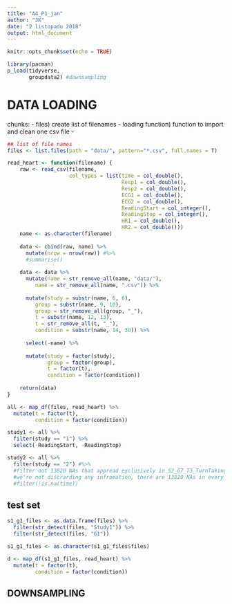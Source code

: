 ```yaml
---
title: "A4_P1_jan"
author: "JK"
date: "2 listopadu 2018"
output: html_document
---
```


```r
knitr::opts_chunk$set(echo = TRUE)

library(pacman)
p_load(tidyverse,
       groupdata2) #downsampling
```

# DATA LOADING
chunks:
- files) create list of filenames
- loading function) function to import and clean one csv file
- 
```r
## list of file names
files <- list.files(path = "data/", pattern="*.csv", full.names = T)
```

```r
read_heart <- function(filename) {
    raw <- read_csv(filename,
                    col_types = list(time = col_double(),
                                     Resp1 = col_double(),
                                     Resp2 = col_double(),
                                     ECG1 = col_double(),
                                     ECG2 = col_double(),
                                     ReadingStart = col_integer(),
                                     ReadingStop = col_integer(),
                                     HR1 = col_double(),
                                     HR2 = col_double()))
    name <- as.character(filename)
    
    data <- cbind(raw, name) %>%
      mutate(nrow = nrow(raw)) #%>%
      #summarise()
    
    data <- data %>%
      mutate(name = str_remove_all(name, "data/"),
         name = str_remove_all(name, ".csv")) %>%
      
      mutate(study = substr(name, 6, 6),
         group = substr(name, 9, 10),
         group = str_remove_all(group, "_"),
         t = substr(name, 12, 13),
         t = str_remove_all(t, "_"),
         condition = substr(name, 14, 30)) %>%
      
      select(-name) %>%
      
      mutate(study = factor(study),
             group = factor(group),
             t = factor(t),
             condition = factor(condition))
    
    return(data)
}

```

```r
all <- map_df(files, read_heart) %>%
  mutate(t = factor(t),
         condition = factor(condition))

study1 <- all %>%
  filter(study == "1") %>%
  select(-ReadingStart, -ReadingStop)

study2 <- all %>%
  filter(study == "2") #%>%
  #filter out 13820 NAs that appread exclusively in S2_G7_T3_TurnTaking
  #we're not discrarding any infromation, there are 13820 NAs in every column
  #filter(!is.na(time)) 
```


## test set

```r
s1_g1_files <- as.data.frame(files) %>%
  filter(str_detect(files, "Study1")) %>%
  filter(str_detect(files, "G1"))

s1_g1_files <- as.character(s1_g1_files$files)

d <- map_df(s1_g1_files, read_heart) %>%
  mutate(t = factor(t),
         condition = factor(condition))
```



## DOWNSAMPLING

```r

```

